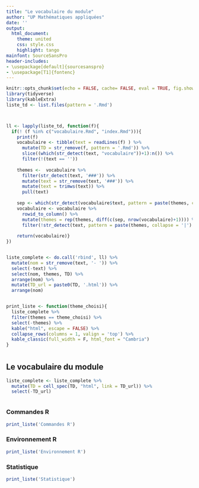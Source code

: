 ```yaml
---
title: "Le vocabulaire du module"
author: "UP Mathématiques appliquées"
date: ''
output:
  html_document:
    theme: united
    css: style.css
    highlight: tango
mainfont: SourceSansPro
header-includes:
- \usepackage[default]{sourcesanspro}
- \usepackage[T1]{fontenc}
---
```

```r
knitr::opts_chunk$set(echo = FALSE, cache= FALSE, eval = TRUE, fig.show='hide', message = FALSE, warning = FALSE, results = 'markup' )
library(tidyverse)
library(kableExtra)
liste_td <- list.files(pattern = '.Rmd')



ll <- lapply(liste_td, function(f){
  if(! (f %in% c("vocabulaire.Rmd", "index.Rmd"))){
    print(f)
    vocabulaire <- tibble(text = readLines(f) ) %>% 
      mutate(TD = str_remove(f, pattern = '.Rmd')) %>% 
      slice((which(str_detect(text, "vocabulaire"))+1):n()) %>% 
      filter(!(text == ''))
    
    themes <-  vocabulaire %>% 
      filter(str_detect(text, '###')) %>%
      mutate(text = str_remove(text, '###')) %>% 
      mutate(text = trimws(text)) %>% 
      pull(text)
    
    sep <- which(str_detect(vocabulaire$text, pattern = paste(themes, collapse = '|')))
    vocabulaire <- vocabulaire %>% 
      rowid_to_column() %>% 
      mutate(themes = rep(themes, diff(c(sep, nrow(vocabulaire)+1)))) %>% 
      filter(!str_detect(text, pattern = paste(themes, collapse = '|') ) )
    
    return(vocabulaire)}
})


liste_complete <- do.call('rbind', ll) %>% 
  mutate(nom = str_remove(text, '- ')) %>% 
  select(-text) %>% 
  select(nom, themes, TD) %>% 
  arrange(nom) %>% 
  mutate(TD_url = paste0(TD, '.html')) %>% 
  arrange(nom)


print_liste <- function(theme_choisi){
  liste_complete %>%
  filter(themes == theme_choisi) %>% 
  select(-themes) %>% 
  kable("html", escape = FALSE) %>%
  collapse_rows(columns = 1, valign = 'top') %>%
  kable_classic(full_width = F, html_font = "Cambria")
}
```

# {.tabset .tabset-fade .tabset-pills}


## Le vocabulaire du module

```r
liste_complete <- liste_complete %>%
  mutate(TD = cell_spec(TD, "html", link = TD_url)) %>% 
  select(-TD_url)



```


### Commandes R

```r

print_liste('Commandes R')
```




### Environnement R

```r
print_liste('Environnement R')
```


### Statistique

```r
print_liste('Statistique') 
```

